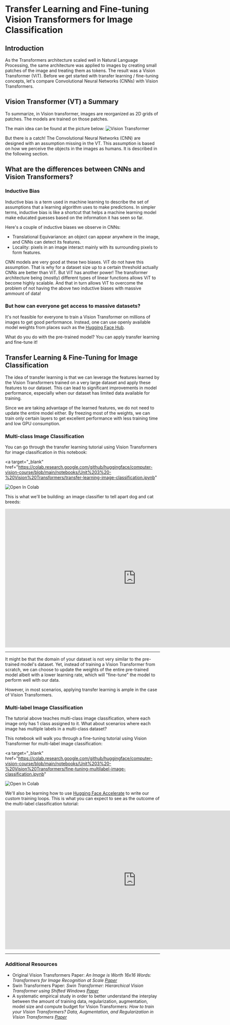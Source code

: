 # Transfer Learning and Fine-tuning Vision Transformers for Image Classification

## Introduction

As the Transformers architecture scaled well in Natural Language Processing, the same architecture was applied to images by creating small patches of the image and treating them as tokens. The result was a Vision Transformer (ViT). Before we get started with transfer learning / fine-tuning concepts, let's compare Convolutional Neural Networks (CNNs) with Vision Transformers.

## Vision Transformer (VT) a Summary

To summarize, in Vision transformer, images are reorganized as 2D grids of patches. The models are trained on those patches.

The main idea can be found at the picture below:
![Vision Transformer](https://huggingface.co/datasets/hf-vision/course-assets/blob/main/Screenshot%20from%202024-12-27%2014-25-49.png)

But there is a catch! The Convolutional Neural Networks (CNN) are designed with an assumption missing in the VT. This assumption is based on how we perceive the objects in the images as humans. It is described in the following section.

## What are the differences between CNNs and Vision Transformers?

### Inductive Bias

Inductive bias is a term used in machine learning to describe the set of assumptions that a learning algorithm uses to make predictions. In simpler terms, inductive bias is like a shortcut that helps a machine learning model make educated guesses based on the information it has seen so far.

Here's a couple of inductive biases we observe in CNNs:

- Translational Equivariance: an object can appear anywhere in the image, and CNNs can detect its features.
- Locality: pixels in an image interact mainly with its surrounding pixels to form features.

CNN models are very good at these two biases. ViT do not have this assumption. That is why for a dataset size up to a certain threshold actually CNNs are better than ViT. But ViT has another power!
The transformer architecture being (mostly) different types of linear functions allows ViT to become highly scalable. And that in turn allows ViT to overcome the problem of not having the above two
inductive biases with massive ammount of data!

### But how can everyone get access to massive datasets?

It's not feasible for everyone to train a Vision Transformer on millions of images to get good performance. Instead, one can use openly available model weights from places such as the [Hugging Face Hub](https://huggingface.co/models?sort=trending).

What do you do with the pre-trained model? You can apply transfer learning and fine-tune it!

## Transfer Learning & Fine-Tuning for Image Classification

The idea of transfer learning is that we can leverage the features learned by the Vision Transformers trained on a very large dataset and apply these features to our dataset. This can lead to significant improvements in model performance, especially when our dataset has limited data available for training.

Since we are taking advantage of the learned features, we do not need to update the entire model either. By freezing most of the weights, we can train only certain layers to get excellent performance with less training time and low GPU consumption.

### Multi-class Image Classification

You can go through the transfer learning tutorial using Vision Transformers for image classification in this notebook:

<a
  target="_blank"
  href="https://colab.research.google.com/github/huggingface/computer-vision-course/blob/main/notebooks/Unit%203%20-%20Vision%20Transformers/transfer-learning-image-classification.ipynb"
>
  <img
    src="https://colab.research.google.com/assets/colab-badge.svg"
    alt="Open In Colab"
  />
</a>

This is what we'll be building: an image classifier to tell apart dog and cat breeds:

<iframe
  src="https://shreydan-oxford-iiit-pets-classifier.hf.space"
  frameborder="0"
  width="850"
  height="450"
></iframe>

---

It might be that the domain of your dataset is not very similar to the pre-trained model's dataset. Yet, instead of training a Vision Transformer from scratch, we can choose to update the weights of the entire pre-trained model albeit with a lower learning rate, which will "fine-tune" the model to perform well with our data.

<Tip>
  However, in most scenarios, applying transfer learning is ample in the case of
  Vision Transformers.
</Tip>

### Multi-label Image Classification

The tutorial above teaches multi-class image classification, where each image only has 1 class assigned to it. What about scenarios where each image has multiple labels in a multi-class dataset?

This notebook will walk you through a fine-tuning tutorial using Vision Transformer for multi-label image classification:

<a
  target="_blank"
  href="https://colab.research.google.com/github/huggingface/computer-vision-course/blob/main/notebooks/Unit%203%20-%20Vision%20Transformers/fine-tuning-multilabel-image-classification.ipynb"
>
  <img
    src="https://colab.research.google.com/assets/colab-badge.svg"
    alt="Open In Colab"
  />
</a>

We'll also be learning how to use [Hugging Face Accelerate](https://huggingface.co/docs/accelerate/index) to write our custom training loops.
This is what you can expect to see as the outcome of the multi-label classification tutorial:

<iframe
  src="https://shreydan-pascal-multilabel-classifier.hf.space"
  frameborder="0"
  width="850"
  height="450"
></iframe>

---

### Additional Resources

- Original Vision Transformers Paper: _An Image is Worth 16x16 Words: Transformers for Image Recognition at Scale [Paper](https://huggingface.co/papers/2010.11929)_
- Swin Transformers Paper: _Swin Transformer: Hierarchical Vision Transformer using Shifted Windows [Paper](https://huggingface.co/papers/2103.14030)_
- A systematic empirical study in order to better understand the interplay between the amount of training data, regularization, augmentation, model size and compute budget for Vision Transformers: _How to train your Vision Transformers? Data, Augmentation, and Regularization in Vision Transformers [Paper](https://huggingface.co/papers/2106.10270)_
